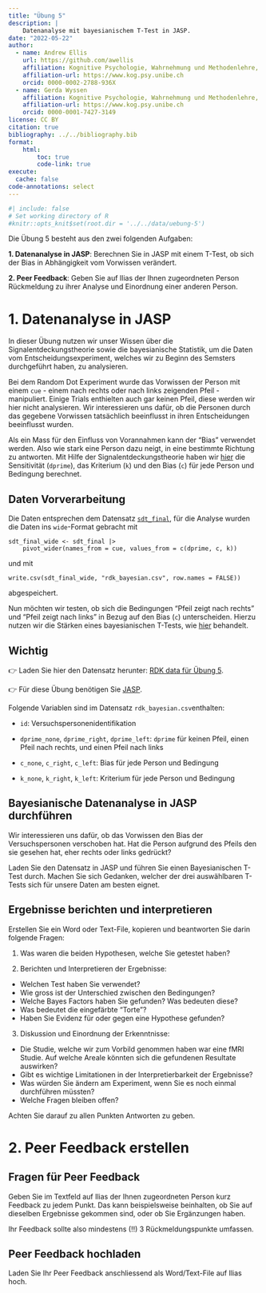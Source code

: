 ```yaml
---
title: "Übung 5"
description: |
    Datenanalyse mit bayesianischem T-Test in JASP.
date: "2022-05-22"
author:
  - name: Andrew Ellis
    url: https://github.com/awellis
    affiliation: Kognitive Psychologie, Wahrnehmung und Methodenlehre, Universität Bern 
    affiliation-url: https://www.kog.psy.unibe.ch
    orcid: 0000-0002-2788-936X
  - name: Gerda Wyssen
    affiliation: Kognitive Psychologie, Wahrnehmung und Methodenlehre, Universität Bern 
    affiliation-url: https://www.kog.psy.unibe.ch
    orcid: 0000-0001-7427-3149
license: CC BY
citation: true
bibliography: ../../bibliography.bib
format:
    html:
        toc: true
        code-link: true
execute: 
  cache: false
code-annotations: select
---
```


```r
#| include: false
# Set working directory of R
#knitr::opts_knit$set(root.dir = '../../data/uebung-5')
```


Die Übung 5 besteht aus den zwei folgenden Aufgaben:

**1. Datenanalyse in JASP**: Berechnen Sie in JASP mit einem T-Test, ob sich der Bias in Abhängigkeit vom Vorwissen verändert.

**2. Peer Feedback**: Geben Sie auf Ilias der Ihnen zugeordneten Person Rückmeldung zu ihrer Analyse und Einordnung einer anderen Person.


# 1. Datenanalyse in JASP

In dieser Übung nutzen wir unser Wissen über die Signalentdeckungstheorie sowie die bayesianische Statistik, um die Daten vom Entscheidungsexperiment, welches wir zu Beginn des Semsters durchgeführt haben, zu analysieren. 

Bei dem Random Dot Experiment wurde das Vorwissen der Person mit einem `cue` - einem nach rechts oder nach links zeigenden Pfeil - manipuliert. Einige Trials enthielten auch gar keinen Pfeil, diese werden wir hier nicht analysieren. Wir interessieren uns dafür, ob die Personen durch das gegebene Vorwissen tatsächlich beeinflusst in ihren Entscheidungen beeinflusst wurden. 

Als ein Mass für den Einfluss von Vorannahmen kann der "Bias" verwendet werden. Also wie stark eine Person dazu neigt, in eine bestimmte Richtung zu antworten. Mit Hilfe der Signalentdeckungstheorie haben wir [hier](https://kogpsy.github.io/neuroscicomplabFS23/pages/chapters/signal-detection-2.html) die Sensitivität (`dprime`), das Kriterium (`k`) und den Bias (`c`) für jede Person und Bedingung berechnet. 

:::{.callout-tip collapse="true"}
# Daten Vorverarbeitung

Die Daten entsprechen dem Datensatz [`sdt_final`](https://kogpsy.github.io/neuroscicomplabFS23/pages/chapters/signal-detection-2.html#mittelwerte-und-standardfehler), für die Analyse wurden die Daten ins `wide`-Format gebracht mit 

```
sdt_final_wide <- sdt_final |> 
    pivot_wider(names_from = cue, values_from = c(dprime, c, k))
``` 

und mit 

```write.csv(sdt_final_wide, "rdk_bayesian.csv", row.names = FALSE))```

abgespeichert. 
:::

Nun möchten wir testen, ob sich die Bedingungen "Pfeil zeigt nach rechts" und "Pfeil zeigt nach links" in Bezug auf den Bias (`c`) unterscheiden. Hierzu nutzen wir die Stärken eines bayesianischen T-Tests, wie  [hier](https://kogpsy.github.io/neuroscicomplabFS23/pages/chapters/bayesian-statistics-2.html) behandelt.

:::{.callout-important}
## Wichtig

👉 Laden Sie hier den Datensatz herunter: [RDK data für Übung 5](../../data/uebung-5/rdk_bayesian.csv).

👉 Für diese Übung benötigen Sie [JASP](https://jasp-stats.org/).
:::

Folgende Variablen sind im Datensatz `rdk_bayesian.csv`enthalten:

- `id`: Versuchspersonenidentifikation

- `dprime_none`, `dprime_right`, `dprime_left`: `dprime` für keinen Pfeil, einen Pfeil nach rechts, und einen Pfeil nach links

- `c_none`, `c_right`, `c_left`: Bias für jede Person und Bedingung

- `k_none`, `k_right`, `k_left`: Kriterium für jede Person und Bedingung


## Bayesianische Datenanalyse in JASP durchführen

Wir interessieren uns dafür, ob das Vorwissen den Bias der Versuchspersonen verschoben hat. Hat die Person aufgrund des Pfeils den sie gesehen hat, eher rechts oder links gedrückt?

Laden Sie den Datensatz in JASP und führen Sie einen Bayesianischen T-Test durch. Machen Sie sich Gedanken, welcher der drei auswählbaren T-Tests sich für unsere Daten am besten eignet.


## Ergebnisse berichten und interpretieren

Erstellen Sie ein Word oder Text-File, kopieren und beantworten Sie darin folgende Fragen:

1. Was waren die beiden Hypothesen, welche Sie getestet haben?

2. Berichten und Interpretieren der Ergebnisse:

- Welchen Test haben Sie verwendet?
- Wie gross ist der Unterschied zwischen den Bedingungen?
- Welche Bayes Factors haben Sie gefunden? Was bedeuten diese?
- Was bedeutet die eingefärbte "Torte"? 
- Haben Sie Evidenz für oder gegen eine Hypothese gefunden? 

3. Diskussion und Einordnung der Erkenntnisse:

- Die Studie, welche wir zum Vorbild genommen haben war eine fMRI Studie. Auf welche Areale könnten sich die gefundenen Resultate auswirken? 
- Gibt es wichtige Limitationen in der Interpretierbarkeit der Ergebnisse? 
- Was würden Sie ändern am Experiment, wenn Sie es noch einmal durchführen müssten?
- Welche Fragen bleiben offen?

Achten Sie darauf zu allen Punkten Antworten zu geben. 

# 2. Peer Feedback erstellen

## Fragen für Peer Feedback

Geben Sie im Textfeld auf Ilias der Ihnen zugeordneten Person kurz Feedback zu jedem Punkt. Das kann beispielsweise beinhalten, ob Sie auf dieselben Ergebnisse gekommen sind, oder ob Sie Ergänzungen haben.

Ihr Feedback sollte also mindestens (!!) 3 Rückmeldungspunkte umfassen.

## Peer Feedback hochladen

Laden Sie Ihr Peer Feedback anschliessend als Word/Text-File auf Ilias hoch.
